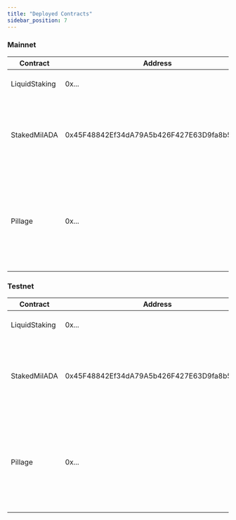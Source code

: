 ```yaml
---
title: "Deployed Contracts"
sidebar_position: 7
---
```


### Mainnet

| Contract      | Address                                    | Description                                                                                         |
| ------------- | ------------------------------------------ | --------------------------------------------------------------------------------------------------- |
| LiquidStaking | 0x...                                      | The core staking contract                                                                           |
| StakedMilADA  | 0x45F48842Ef34dA79A5b426F427E63D9fa8b53696 | An ERC20 complian token used to represent stakers share of the pool                                 |
| Pillage       | 0x...                                      | A utility contract to withdraw rewards from smart contract account unable to withdraw their rewards |

### Testnet

| Contract      | Address                                    | Description                                                                                         |
| ------------- | ------------------------------------------ | --------------------------------------------------------------------------------------------------- |
| LiquidStaking | 0x...                                      | The core staking contract                                                                           |
| StakedMilADA  | 0x45F48842Ef34dA79A5b426F427E63D9fa8b53696 | An ERC20 complian token used to represent stakers share of the pool                                 |
| Pillage       | 0x...                                      | A utility contract to withdraw rewards from smart contract account unable to withdraw their rewards |
